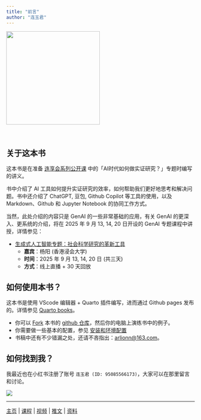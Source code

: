 ```yaml
---
title: "前言"
author: "连玉君"
---
```


<img src="images/book-front.png" width="250"/>

&emsp;

## 关于这本书

这本书是在准备 [连享会系列公开课](https://www.lianxh.cn/open2025.html) 中的「AI时代如何做实证研究？」专题时编写的讲义。

书中介绍了 AI 工具如何提升实证研究的效率，如何帮助我们更好地思考和解决问题。书中还介绍了 ChatGPT, 豆包, Github Copilot 等工具的使用，以及 Markdown、Github 和 Jupyter Notebook 的协同工作方式。

当然，此处介绍的内容只是 GenAI 的一些非常基础的应用，有关 GenAI 的更深入、更系统的介绍，将在 2025 年 9 月 13, 14, 20 日开设的 GenAI 专题课程中讲授，详情参见：

- [生成式人工智能专题：社会科学研究的革新工具](https://www.lianxh.cn/AIR.html)
  - **嘉宾**：杨阳 (香港浸会大学)
  - **时间**：2025 年 9 月 13, 14, 20 日 (共三天)
  - **方式**：线上直播 + 30 天回放


## 如何使用本书？

这本书是使用 VScode 编辑器 + Quarto 插件编写，进而通过 Github pages 发布的。详情参见 [Quarto books](<https://lianxhcn.github.io/quarto_book/>)。 

- 你可以 [Fork](https://github.com/lianxhcn/research_with_AI/fork) 本书的 [github 仓库](https://github.com/lianxhcn/research_with_AI)，然后你的电脑上演练书中的例子。
- 你需要做一些基本的配置，参见 [安装和环境配置](01_install_Python_Anaconda.html)
- 书稿中还有不少错漏之处，还请不吝指出：<arlionn@163.com>。
  
## 如何找到我？

我最近也在小红书注册了账号 `连玉君 (ID: 95085566173)`，大家可以在那里留言和讨论。 

![](https://fig-lianxh.oss-cn-shenzhen.aliyuncs.com/20250726213625.png)


---

[主页](https://www.lianxh.cn) | [课程](https://www.lianxh.cn/details/17.html) | [视频](https://lianxh-class.cn/) | [推文](https://www.lianxh.cn/blogs/all.html) | [资料](https://www.lianxh.cn/share.html)
